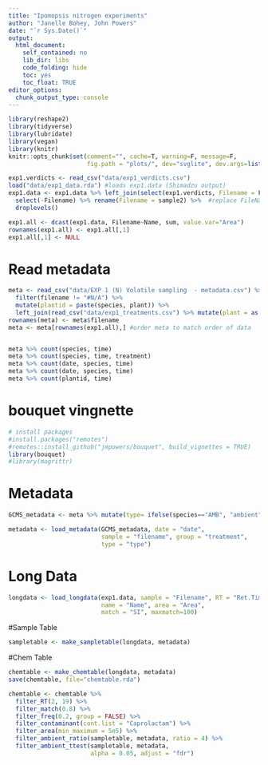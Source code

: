 ```yaml
---
title: "Ipomopsis nitrogen experiments"
author: "Janelle Bohey, John Powers"
date: "`r Sys.Date()`"
output: 
  html_document:
    self_contained: no
    lib_dir: libs
    code_folding: hide
    toc: yes
    toc_float: TRUE 
editor_options: 
  chunk_output_type: console
---
```

<style type="text/css">
.main-container { max-width: 1000px; margin-left: 0; margin-right: auto; }
img{ max-width:200%; height: auto; }
td, th { padding : 6px }
</style>

```r
library(reshape2)
library(tidyverse)
library(lubridate)
library(vegan)
library(knitr)
knitr::opts_chunk$set(comment="", cache=T, warning=F, message=F, 
                      fig.path = "plots/", dev="svglite", dev.args=list(fix_text_size=FALSE), fig.height=8, fig.width=8)
```

```r
exp1.verdicts <- read_csv("data/exp1_verdicts.csv")
load("data/exp1_data.rda") #loads exp1.data (Shimadzu output)
exp1.data <- exp1.data %>% left_join(select(exp1.verdicts, Filename = FileName, sample2)) %>% 
  select(-Filename) %>% rename(Filename = sample2) %>%  #replace FileName with the sample2 it holds (accounts for skips)
  droplevels()

exp1.all <- dcast(exp1.data, Filename~Name, sum, value.var="Area")
rownames(exp1.all) <- exp1.all[,1]
exp1.all[,1] <- NULL
```

# Read metadata

```r
meta <- read_csv("data/EXP 1 (N) Volatile sampling  - metadata.csv") %>% 
  filter(filename != "#N/A") %>% 
  mutate(plantid = paste(species, plant)) %>% 
  left_join(read_csv("data/exp1_treatments.csv") %>% mutate(plant = as.character(plant)))
rownames(meta) <- meta$filename
meta <- meta[rownames(exp1.all),] #order meta to match order of data


meta %>% count(species, time)
meta %>% count(species, time, treatment)
meta %>% count(date, species, time)
meta %>% count(date, species, time)
meta %>% count(plantid, time)
```

# bouquet vingnette #

```r
# install packages 
#install.packages("remotes")
#remotes::install_github("jmpowers/bouquet", build_vignettes = TRUE)
library(bouquet)
#library(magrittr)
```

# Metadata

```r
GCMS_metadata <- meta %>% mutate(type= ifelse(species=="AMB", "ambient","floral")) %>% rename(trap=sample)

metadata <- load_metadata(GCMS_metadata, date = "date", 
                          sample = "filename", group = "treatment", 
                          type = "type")
```

# Long Data
```r
longdata <- load_longdata(exp1.data, sample = "Filename", RT = "Ret.Time", 
                          name = "Name", area = "Area", 
                          match = "SI", maxmatch=100)

```

#Sample Table
```r
sampletable <- make_sampletable(longdata, metadata)
```

#Chem Table
```r
chemtable <- make_chemtable(longdata, metadata)
save(chemtable, file="chemtable.rda")
```

```r
chemtable <- chemtable %>% 
  filter_RT(2, 19) %>% 
  filter_match(0.8) %>% 
  filter_freq(0.2, group = FALSE) %>% 
  filter_contaminant(cont.list = "Caprolactam") %>% 
  filter_area(min_maximum = 5e5) %>%
  filter_ambient_ratio(sampletable, metadata, ratio = 4) %>% 
  filter_ambient_ttest(sampletable, metadata, 
                       alpha = 0.05, adjust = "fdr")
```

